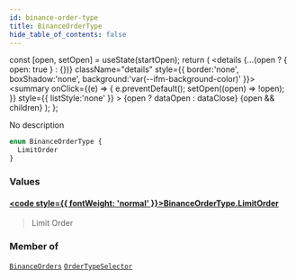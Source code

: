 ```yaml
---
id: binance-order-type
title: BinanceOrderType
hide_table_of_contents: false
---
```







  const [open, setOpen] = useState(startOpen);
  return (
    <details {...(open ? { open: true } : {})} className="details" style={{ border:'none', boxShadow:'none', background:'var(--ifm-background-color)' }}>
      <summary
        onClick={(e) => {
          e.preventDefault();
          setOpen((open) => !open);
        }}
        style={{ listStyle:'none' }}
      >
      {open ? dataOpen : dataClose}
      </summary>
      {open && children}
    </details>
  );
};








No description


```graphql
enum BinanceOrderType {
  LimitOrder
}
```




### Values

#### [<code style={{ fontWeight: 'normal' }}>BinanceOrderType.<b>LimitOrder</b></code>](#)  
> 
> 
> Limit Order
> 



### Member of

[`BinanceOrders`](/docs/graphql-reference/objects/binance-orders)  <Badge class="secondary" text="object"/><Bullet />[`OrderTypeSelector`](/docs/graphql-reference/inputs/order-type-selector)  <Badge class="secondary" text="input"/>

